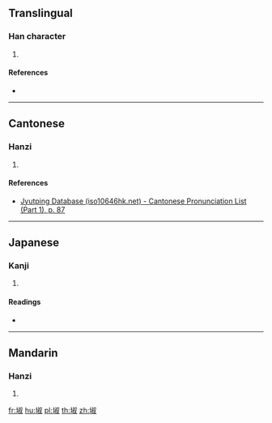{{character info/new}}
==Translingual==

===Han character===
{{Han char|rn=32|rad=土|as=08|sn=11|four=47140|canj=GYFE|ids=⿰土叔}}

# {{defn|Han|sort=土08}}

====References====
* {{Han ref|kx=0231.020|dkj=05184|dj=0467.060|hdz=10452.080|uh=57F1|ud=22513|bh=D4C8|bd=54472}}

----

==Cantonese==

===Hanzi===
{{yue-hanzi|jyut=[[cuk1]]|y=chuk1}}

# {{defn|lang=yue|sort=土08}}

====References====
* [http://www.iso10646hk.net/jp/document/download.jsp Jyutping Database (iso10646hk.net) - Cantonese Pronunciation List (Part 1), p. 87]

----

==Japanese==

===Kanji===
{{ja-kanji|grade=|rs=土08}}

# {{defn|lang=ja|sort=土08}}

====Readings====
* {{ja-readings|on=[[うう]] (shyū), [[とう]] (tō), [[つ]] (tsu)|kun=[[はじめ]] (hajime), [[はじまる]] (hajimaru)}}

----

==Mandarin==

===Hanzi===
{{cmn-hanzi|pin=[[chù]] ([[chu4]])|wg=ch'u<sup>4</sup>}}

# {{defn|lang=cmn|sort=土08}}

[[fr:埱]]
[[hu:埱]]
[[pl:埱]]
[[th:埱]]
[[zh:埱]]